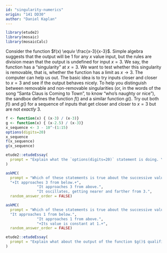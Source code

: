 ```yaml
---
id: "singularity-numerics"
origin: "141 DD30"
author: "Daniel Kaplan"
---
```


```r
library(etude2)
library(mosaic)
library(mosaicCalc)
```


Consider the function $f(x)  \equiv  \frac{x-3}{x-3}$. Simple algebra suggests that  the  output will be 1 for any $x$ value input, but the rules are division mean that the output is undefined for input $x=3$. We say,  the  function has a "singularity" at $x=3$. We want to test whether this singularity is removable, that is, whether  the function has  a  limit as $x \rightarrow 3$. The computer can help us out.  The basic idea is to try inputs closer  and closer to $x=3$  and see if the output behaves nicely. To help you distinguish between removable and  non-removable singularities (or, in the words of the song "Santa Claus is Coming to Town", to know "who's naughty or nice"), the sandbox defines the function $f()$ and  a similar function $g()$. Try out both $f()$ and $g()$ for a sequence of inputs that get closer and closer to $x=3$ but are not *exactly*  3.

```r
f <- function(x) { (x-3) / (x-3)}
g <- function(x) { (x-2.5) / (x-3)}
x_sequence <- 3 - 10^-(1:15)
options(digits=20)
x_sequence
f(x_sequence)
g(x_sequence)
```

```r
etude2::etudeEssay(
  prompt = "Explain what the `options(digits=20)` statement is doing. You  can do some experiments by changing the 20 to something much smaller."
)
```

```r
askMC(
  prompt = "Which of these statements is true about the successive values in  `x_sequence`?",
  "+It approaches 3 from below.+",
              "It approaches 3 from above.",
              "It oscillates, getting nearer and farther from 3.",
  random_answer_order = FALSE)

```

```r
askMC(
  prompt = "Which of these statements is true about the successive values in  `f(x_sequence)`?",
  "It approaches 1 from below.",
              "It approaches 1 from above.",
              "+Its value is constant at 1.+",
  random_answer_order = FALSE)

```

```r
etude2::etudeEssay(
  prompt = "Explain what about the output of the function $g()$ qualifies it for being numerically 'naughty' near $x=3$."
)
```

